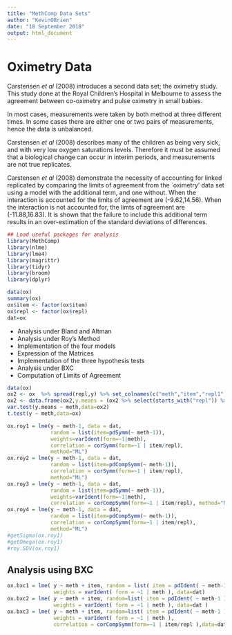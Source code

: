 ```yaml
---
title: "MethComp Data Sets"
author: "KevinOBrien"
date: "18 September 2018"
output: html_document
---
```


Oximetry Data
=============================
Carstensen *et al* (2008) introduces a second data set; the oximetry study. This study done at the Royal Children's Hospital in Melbourne to assess the agreement between co-oximetry and pulse oximetry in small babies.

In most cases, measurements were taken by both method at three different times. In some cases there are either one or two pairs of measurements, hence the data is unbalanced. 

Carstensen *et al* (2008) describes many of the children as being very sick, and with very low oxygen saturations levels. Therefore it must be assumed that a biological change can occur in interim periods, and measurements are not true replicates.

Carstensen *et al* (2008) demonstrate the necessity of accounting for linked replicated by comparing the limits of agreement from the `oximetry' data set using a model with the additional term, and one without. When the interaction is accounted for the limits of agreement are (-9.62,14.56). When the interaction is not accounted for, the limts of agreement are (-11.88,16.83). It is shown that the failure to include this additional term results in an over-estimation of the standard deviations of differences.

```r
## Load useful packages for analysis
library(MethComp)
library(nlme)
library(lme4)
library(magrittr)
library(tidyr)
library(broom)
library(dplyr)
```

```r
data(ox)
summary(ox)
ox$item <- factor(ox$item)
ox$repl <- factor(ox$repl)
dat=ox
```


* Analysis under Bland and Altman
* Analysis under Roy's Method
 - Implementation of the four models
 - Expression of the Matrices
 - Implementation of the three hypothesis tests        
* Analysis under BXC
 - Computation of Limits of Agreement

```r
data(ox)
ox2 <- ox  %>% spread(repl,y) %>% set_colnames(c("meth","item","repl1","repl2","repl3")) 
ox2 <- data.frame(ox2,y.means = (ox2 %>% select(starts_with("repl")) %>% rowMeans(na.rm=TRUE) ))
var.test(y.means ~ meth,data=ox2)
t.test(y ~ meth,data=ox)
```

```r
ox.roy1 = lme(y ~ meth-1, data = dat,
              random = list(item=pdSymm(~ meth-1)), 
              weights=varIdent(form=~1|meth),
              correlation = corSymm(form=~1 | item/repl), 
              method="ML")
ox.roy2 = lme(y ~ meth-1, data = dat,
              random = list(item=pdCompSymm(~ meth-1)), 
              correlation = corSymm(form=~1 | item/repl), 
              method="ML")
ox.roy3 = lme(y ~ meth-1, data = dat,
              random = list(item=pdSymm(~ meth-1)),
              weights=varIdent(form=~1|meth), 
              correlation = corCompSymm(form=~1 | item/repl), method="ML")
ox.roy4 = lme(y ~ meth-1, data = dat,
              random = list(item=pdCompSymm(~ meth-1)), 
              correlation = corCompSymm(form=~1 | item/repl), 
              method="ML")
#getSigma(ox.roy1)
#getOmega(ox.roy1)
#roy.SDV(ox.roy1)
```
## Analysis using BXC
```r
ox.bxc1 = lme( y ~ meth + item, random = list( item = pdIdent( ~ meth-1 ) ), 
               weights = varIdent( form = ~1 | meth ), data=dat)
ox.bxc2 = lme( y ~ meth + item, random=list( item = pdIdent( ~ meth-1 ), repl = ~1 ), 
               weights = varIdent( form = ~1 | meth ), data=dat )
ox.bxc3 = lme( y ~ meth + item, random=list( item = pdIdent( ~ meth-1 ), repl = ~1 ),
               weights = varIdent( form = ~1 | meth ),
               correlation = corCompSymm(form=~1 | item/repl ),data=dat)

```